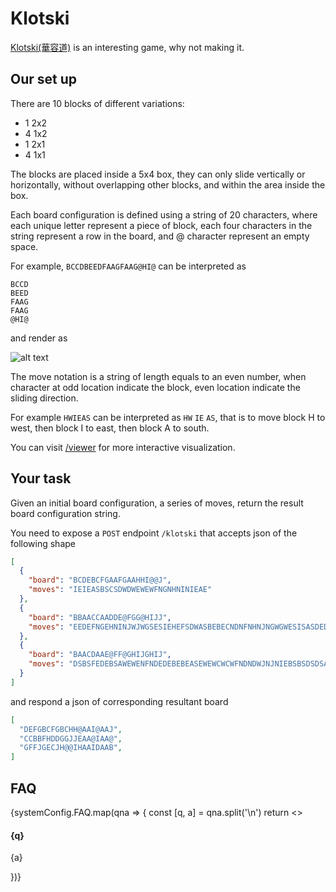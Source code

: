 # Klotski

[Klotski(華容道)]((https://en.wikipedia.org/wiki/Klotski)) is an interesting game, why not making it.

## Our set up

There are 10 blocks of different variations:

- 1 2x2
- 4 1x2
- 1 2x1
- 4 1x1

The blocks are placed inside a 5x4 box, they can only slide vertically or horizontally, without overlapping other blocks, and within the area inside the box.

Each board configuration is defined using a string of 20 characters, where each unique letter represent a piece of block, each four characters in the string represent a row in the board, and @ character represent an empty space.

For example, `BCCDBEEDFAAGFAAG@HI@` can be interpreted as

```
BCCD
BEED
FAAG
FAAG
@HI@
```

and render as

![alt text](image.png)

The move notation is a string of length equals to an even number, when character at odd location indicate the block, even location indicate the sliding direction.

For example `HWIEAS` can be interpreted as `HW` `IE` `AS`, that is to move block H to west, then block I to east, then block A to south.

You can visit [/viewer](/viewer) for more interactive visualization.

## Your task

Given an initial board configuration, a series of moves, return the result board configuration string.

You need to expose a `POST` endpoint `/klotski` that accepts json of the following shape

```json
[
  {
    "board": "BCDEBCFGAAFGAAHHI@@J",
    "moves": "IEIEASBSCSDWDWEWEWFNGNHNINIEAE"
  },
  {
    "board": "BBAACCAADDE@FGG@HIJJ",
    "moves": "EEDEFNGEHNINJWJWGSESIEHEFSDWASBEBECNDNFNHNJNGWGWESISASDEDEFNHNJNGNIWIWEWEWASJEJEGNENEWAW"
  },
  {
    "board": "BAACDAAE@FF@GHIJGHIJ",
    "moves": "DSBSFEDEBSAWEWENFNDEDEBEBEASEWEWCWCWFNDNDWJNJNIEBSBSDSDSAEGNGNHWDWDSASCSCEEEESFWGNHNDWJNINBEAS"
  }
]

```

and respond a json of corresponding resultant board

```json
[
  "DEFGBCFGBCHH@AAI@AAJ",
  "CCBBFHDDGGJJEAA@IAA@",
  "GFFJGECJH@@IHAAIDAAB",
]
```

## FAQ


{systemConfig.FAQ.map(qna => {
  const [q, a] = qna.split('\n')
  return <>
  <h4>{q}</h4>
  <p>{a}</p>
  </>
})}
